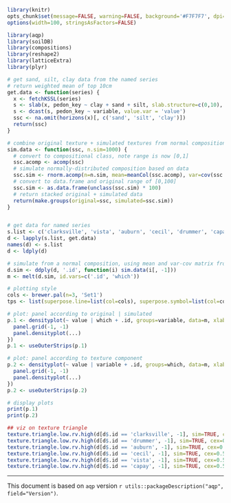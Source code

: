 ```{r setup, echo=FALSE, results='hide'}
library(knitr)
opts_chunk$set(message=FALSE, warning=FALSE, background='#F7F7F7', dpi=100, fig.align='center', dev='CairoPNG', tidy=FALSE)
options(width=100, stringsAsFactors=FALSE)
```


```{r get-data}
library(aqp)
library(soilDB)
library(compositions)
library(reshape2)
library(latticeExtra)
library(plyr)

# get sand, silt, clay data from the named series
# return weighted mean of top 10cm
get.data <- function(series) {
  x <- fetchKSSL(series)
  s <- slab(x, pedon_key ~ clay + sand + silt, slab.structure=c(0,10), strict = FALSE, slab.fun = mean, na.rm=TRUE)
  s <- dcast(s, pedon_key ~ variable, value.var = 'value')
  ssc <- na.omit(horizons(x)[, c('sand', 'silt', 'clay')])
  return(ssc)
}

# combine original texture + simulated textures from normal composition
sim.data <- function(ssc, n.sim=1000) {
  # convert to compositional class, note range is now [0,1]
  ssc.acomp <- acomp(ssc)
  # simulate normally-distributed composition based on data
  ssc.sim <- rnorm.acomp(n=n.sim, mean=meanCol(ssc.acomp), var=cov(ssc.acomp))
  # convert to data.frame and original range of [0,100]
  ssc.sim <- as.data.frame(unclass(ssc.sim) * 100)
  # return stacked original + simulated data
  return(make.groups(original=ssc, simulated=ssc.sim))
}


# get data for named series
s.list <- c('clarksville', 'vista', 'auburn', 'cecil', 'drummer', 'capay')
d <- lapply(s.list, get.data)
names(d) <- s.list
d <- ldply(d)

# simulate from a normal composition, using mean and var-cov matrix from original data
d.sim <- ddply(d, '.id', function(i) sim.data(i[, -1]))
m <- melt(d.sim, id.vars=c('.id', 'which'))
```

```{r univariate-summaries, fig.height=11, fig.width=8.5}
# plotting style
cols <- brewer.pal(n=3, 'Set1')
tps <- list(superpose.line=list(col=cols), superpose.symbol=list(col=cols, cex=0.5, pch='|'))

# plot: panel according to original | simulated 
p.1 <- densityplot(~ value | which + .id, groups=variable, data=m, xlab='Sand, Silt, Clay (%)', auto.key=list(columns=3), par.settings=tps, scales=list(alternating=3), panel=function(...) {
  panel.grid(-1, -1)
  panel.densityplot(...)
})
p.1 <- useOuterStrips(p.1)

# plot: panel according to texture component
p.2 <- densityplot(~ value | variable + .id, groups=which, data=m, xlab='Sand, Silt, Clay (%)', auto.key=list(columns=2), par.settings=tps, scales=list(alternating=3), panel=function(...) {
  panel.grid(-1, -1)
  panel.densityplot(...)
})
p.2 <- useOuterStrips(p.2)

# display plots
print(p.1)
print(p.2)
```

```{r texture-triangle, fig.height=7, fig.width=7}
## viz on texture triangle
texture.triangle.low.rv.high(d[d$.id == 'clarksville', -1], sim=TRUE, cex=0.5); title('Clarksville')
texture.triangle.low.rv.high(d[d$.id == 'drummer', -1], sim=TRUE, cex=0.5); title('Drummer')
texture.triangle.low.rv.high(d[d$.id == 'auburn', -1], sim=TRUE, cex=0.5); title('Auburn')
texture.triangle.low.rv.high(d[d$.id == 'cecil', -1], sim=TRUE, cex=0.5); title('Cecil')
texture.triangle.low.rv.high(d[d$.id == 'vista', -1], sim=TRUE, cex=0.5); title('Vista')
texture.triangle.low.rv.high(d[d$.id == 'capay', -1], sim=TRUE, cex=0.5); title('Capay')
```

----------------------------
This document is based on `aqp` version `r utils::packageDescription("aqp", field="Version")`.

